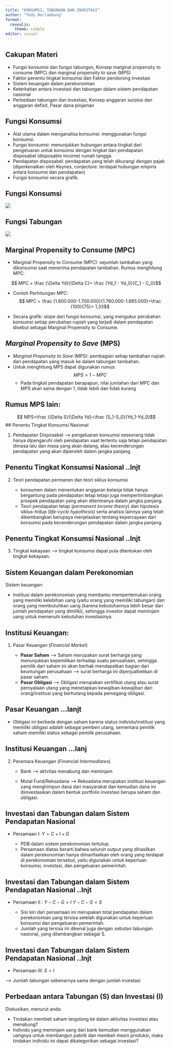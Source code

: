 ```yaml
---
title: "KONSUMSI, TABUNGAN DAN INVESTASI"
author: "Tedy Herlambang"
format: 
  revealjs:
    theme: simple
editor: visual
---
```


## Cakupan Materi

-   Fungsi konsumsi dan fungsi tabungan, Konsep marginal propensity to consume (MPC) dan marginal propensity to save (MPS)
-   Faktor penentu tingkat konsumsi dan Faktor pendorong investasi
-   Sistem keuangan dalam perekonomian
-   Keterkaitan antara investasi dan tabungan dalam sistem pendapatan nasional
-   Perbedaan tabungan dan investasi, Konsep anggaran surplus dan anggaran defisit, Pasar dana pinjaman

## Fungsi Konsumsi

-   Alat utama dalam menganalisa konsumsi: menggunakan fungsi konsumsi.
-   Fungsi konsumsi: menunjukkan hubungan antara tingkat dari pengeluaran untuk konsumsi dengan tingkat dari pendapatan disposabel (disposable income) rumah tangga.
-   Pendapatan disposabel: pendapatan yang telah dikurangi dengan pajak (diperkenalkan oleh Keynes, conjecture: terdapat hubungan empiris antara konsumsi dan pendapatan)
-   Fungsi konsumsi secara grafik.

## Fungsi Konsumsi

![](fungsi-konsumsi.png)

## Fungsi Tabungan

![](pendapatan-disposable.png)

## Marginal Propensity to Consume (MPC)

- Marginal Propensity to Consume (MPC): sejumlah tambahan yang dikonsumsi saat menerima pendapatan tambahan. Rumus menghitung MPC:

$$ MPC = \frac {\Delta Yd}{\Delta C}= \frac {Yd_1 - Yd_0}{C_1 - C_0}$$

- Contoh Perhitungan MPC: $$ MPC = \frac {1.800.000-1.700.000}{1.760.000-1.685.000}=\frac {100}{75}= 1,33$$

-   Secara grafik: slope dari fungsi konsumsi, yang mengukur perubahan konsumsi setiap perubahan rupiah yang terjadi dalam pendapatan disebut sebagai Marginal Propensity to Consume.

## *Marginal Propensity to Save* (MPS)

-   *Marginal Propensity to Save* (MPS): pembagian setiap tambahan rupiah dari pendapatan yang masuk ke dalam tabungan tambahan.
-   Untuk menghitung MPS dapat digunakan rumus: $$ MPS = 1-MPC$$
    -   Pada tingkat pendapatan berapapun, nilai jumlahan dari MPC dan MPS akan sama dengan 1, tidak lebih dan tidak kurang

## Rumus MPS lain:

$$ MPS=\frac {\Delta S}{\Delta Yd}=\frac {S_1-S_0}{Yd_1-Yd_0}$$
## Penentu Tingkat Konsumsi Nasional 

1. Pendapatan Disposabel --> pengeluaran konsumsi seseorang tidak hanya 
dipengaruhi oleh pendapatan saat tertentu saja tetapi pendapatan dimasa lalu dan 
masa yang akan datang, atau kecenderungan pendapatan yang akan diperoleh dalam 
jangka panjang. 

## Penentu Tingkat Konsumsi Nasional ..lnjt

2. Teori pendapatan permanen dan teori siklus konsumsi 

    + konsumen dalam menentukan anggaran belanja tidak hanya bergantung pada pendapatan tetap tetapi juga mempertimbangkan prospek pendapatan yang akan diterimanya dalam jangka panjang. 
    + Teori pendapatan tetap (*permanent income theory*) dan hipotesis siklus-hidup (*life-cycle hypothesis*) serta analisis lainnya yang telah dikembangkan berupaya menjelaskan tentang kepercayaan dari konsumsi pada kecenderungan pendapatan dalam jangka panjang.  

## Penentu Tingkat Konsumsi Nasional ..lnjt

3. Tingkat kekayaan --> tingkat konsumsi dapat pula ditentukan oleh tingkat 
kekayaan.  

## Sistem Keuangan dalam Perekonomian 

Sistem keuangan:

* Institusi dalam perekonomian yang membantu mempertemukan orang yang memiliki kelebihan uang (yaitu orang yang memiliki tabungan) dan orang yang membutuhkan uang (karena kebutuhannya lebih besar dari jumlah pendapatan yang dimiliki), sehingga investor dapat meminjam uang untuk memenuhi kebutuhan investasinya. 

## Institusi Keuangan: 

1. Pasar Keuangan (*Financial Market*)

    + **Pasar Saham** --> Saham merupakan surat berharga yang menunjukkan kepemilikan terhadap suatu perusahaan, sehingga pemilik dari saham ini akan berhak mendapatkan bagian dari keuntungan perusahaan --> surat berharga ini diperjualbelikan di pasar saham.
    + **Pasar Obligasi** --> Obligasi merupakan sertifikat utang atau surat pernyataan utang yang menetapkan kewajiban-kewajiban dari orang/institusi yang berhutang kepada pemegang obligasi.

## Pasar Keuangan ...lanjt

- Obligasi ini berbeda dengan saham karena status individu/institusi yang memiliki obligasi adalah sebagai pemberi utang, sementara pemilik saham memiliki status sebagai pemilik perusahaan. 

## Institusi Keuangan ...lanj

2. Perantara Keuangan (*Financial Intermediares*)

    + Bank --> aktvitas menabung dan meminjam 

    + Mutal Fund/Reksadana --> Reksadana merupakan institusi keuangan yang menghimpun dana dari masyarakat dan kemudian dana ini diinvestasikan dalam bentuk portfolio investasi berupa saham dan obligasi. 

## Investasi dan Tabungan dalam Sistem Pendapatan Nasional 

* Persamaan I: $Y=C+I+G$

    + PDB dalam sistem  perekonomian tertutup.
    + Persamaan diatas berarti bahwa seluruh output yang dihasilkan dalam perekonomian hanya dimanfaatkan oleh orang yang terdapat di perekonomian tersebut, yaitu digunakan untuk keperluan konsumsi, investasi, dan pengeluaran pemerintah. 

## Investasi dan Tabungan dalam Sistem Pendapatan Nasional ..lnjt

* Persamaan II : $Y- C- G = I$  $Y- C- G = S$ 

    + Sisi kiri dari persamaan ini merupakan total pendapatan dalam perekonomian yang tersisa setelah digunakan untuk keperluan konsumsi dan pengeluaran pemerintah. 
    + Jumlah yang tersisa ini dikenal juga dengan sebutan tabungan nasional, yang 
dilambangkan sebagai S. 

## Investasi dan Tabungan dalam Sistem Pendapatan Nasional ..lnjt

* Persamaan III: $S =I$

--> Jumlah tabungan sebenarnya sama dengan jumlah investasi 

## Perbedaan antara Tabungan (S) dan Investasi (I)

Diskusikan, menurut anda: 

* Tindakan membeli saham tergolong ke dalam aktivitas investasi atau menabung? 
* Individu yang meminjam uang dari bank kemudian menggunakan uangnya untuk membangun pabrik dan membeli mesin produksi, maka tindakan individu ini dapat dikategorikan sebagai investasi? 


